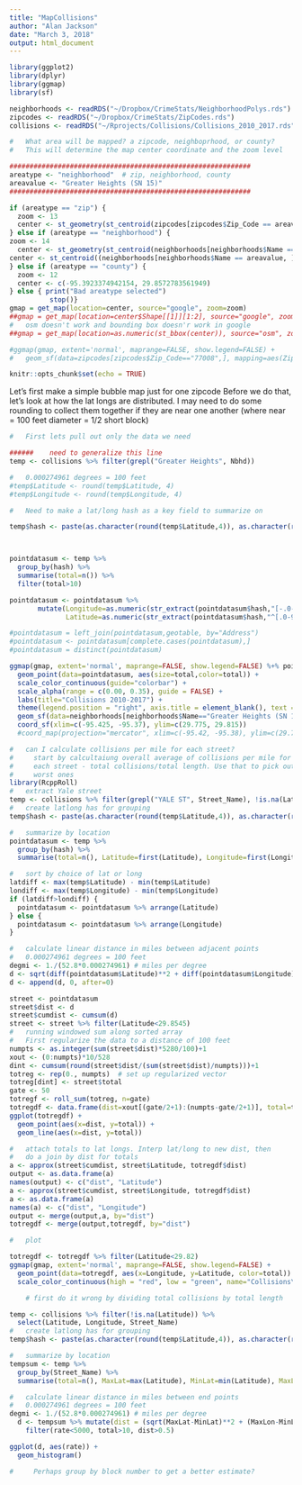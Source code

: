 ```yaml
---
title: "MapCollisions"
author: "Alan Jackson"
date: "March 3, 2018"
output: html_document
---
```


```r

library(ggplot2)
library(dplyr)
library(ggmap)
library(sf)

neighborhoods <- readRDS("~/Dropbox/CrimeStats/NeighborhoodPolys.rds")
zipcodes <- readRDS("~/Dropbox/CrimeStats/ZipCodes.rds")
collisions <- readRDS("~/Rprojects/Collisions/Collisions_2010_2017.rds")

#   What area will be mapped? a zipcode, neighboprhood, or county?
#   This will determine the map center coordinate and the zoom level

############################################################
areatype <- "neighborhood"  # zip, neighborhood, county
areavalue <- "Greater Heights (SN 15)"
############################################################

if (areatype == "zip") {
  zoom <- 13
  center <- st_geometry(st_centroid(zipcodes[zipcodes$Zip_Code == areavalue, ]))[[1]][1:2]
} else if (areatype == "neighborhood") {
zoom <- 14
  center <- st_geometry(st_centroid(neighborhoods[neighborhoods$Name == areavalue, ]))[[1]][1:2]
center <- st_centroid((neighborhoods[neighborhoods$Name == areavalue, ]))
} else if (areatype == "county") {
  zoom <- 12
  center <- c(-95.3923374942154, 29.8572783561949)
} else { print("Bad areatype selected")
          stop()}
gmap = get_map(location=center, source="google", zoom=zoom)
##gmap = get_map(location=center$Shape[[1]][1:2], source="google", zoom=zoom)
#   osm doesn't work and bounding box doesn'r work in google
##gmap = get_map(location=as.numeric(st_bbox(center)), source="osm", zoom=zoom)

#ggmap(gmap, extent='normal', maprange=FALSE, show.legend=FALSE) +
#   geom_sf(data=zipcodes[zipcodes$Zip_Code=="77008",], mapping=aes(Zip_Code="blue"),fill=NA, inherit.aes=FALSE, show.legend=FALSE)

knitr::opts_chunk$set(echo = TRUE)
```

Let's first make a simple bubble map just for one zipcode
Before we do that, let's look at how the lat longs are distributed.
I may need to do some rounding to collect them together if they are
near one another (where near = 100 feet diameter = 1/2 short block)

```r

#   First lets pull out only the data we need

######    need to generalize this line
temp <- collisions %>% filter(grepl("Greater Heights", Nbhd))

#   0.000274961 degrees = 100 feet
#temp$Latitude <- round(temp$Latitude, 4)
#temp$Longitude <- round(temp$Longitude, 4)

#   Need to make a lat/long hash as a key field to summarize on

temp$hash <- paste(as.character(round(temp$Latitude,4)), as.character(round(temp$Longitude,4)), sep="/")



pointdatasum <- temp %>%
  group_by(hash) %>%
  summarise(total=n()) %>%
  filter(total>10)

pointdatasum <- pointdatasum %>% 
       mutate(Longitude=as.numeric(str_extract(pointdatasum$hash,"[-.0-9]*$")),
              Latitude=as.numeric(str_extract(pointdatasum$hash,"^[.0-9]*")))

#pointdatasum = left_join(pointdatasum,geotable, by="Address")
#pointdatasum <- pointdatasum[complete.cases(pointdatasum),]
#pointdatasum = distinct(pointdatasum)

ggmap(gmap, extent='normal', maprange=FALSE, show.legend=FALSE) %+% pointdatasum + aes(x = Longitude, y = Latitude) +
  geom_point(data=pointdatasum, aes(size=total,color=total)) +
  scale_color_continuous(guide="colorbar") +
  scale_alpha(range = c(0.00, 0.35), guide = FALSE) +
  labs(title="Collisions 2010-2017") +
  theme(legend.position = "right", axis.title = element_blank(), text = element_text(size = 12)) +
  geom_sf(data=neighborhoods[neighborhoods$Name=="Greater Heights (SN 15)",], mapping=aes(Name="red"),fill=NA, inherit.aes=FALSE, show.legend=FALSE) +
  coord_sf(xlim=c(-95.425, -95.37), ylim=c(29.775, 29.815))
  #coord_map(projection="mercator", xlim=c(-95.42, -95.38), ylim=c(29.775, 29.815)) 


```

```r
#   can I calculate collisions per mile for each street?
#     start by calcultaiung overall average of collisions per mile for
#     each street - total collisions/total length. Use that to pick out the 
#     worst ones
library(RcppRoll)
#   extract Yale street
temp <- collisions %>% filter(grepl("YALE ST", Street_Name), !is.na(Latitude))
#   create latlong has for grouping
temp$hash <- paste(as.character(round(temp$Latitude,4)), as.character(round(temp$Longitude,4)), sep="/")

#   summarize by location
pointdatasum <- temp %>%
  group_by(hash) %>%
  summarise(total=n(), Latitude=first(Latitude), Longitude=first(Longitude)) 

#   sort by choice of lat or long
latdiff <- max(temp$Latitude) - min(temp$Latitude)
londiff <- max(temp$Longitude) - min(temp$Longitude)
if (latdiff>londiff) {
  pointdatasum <- pointdatasum %>% arrange(Latitude)
} else {
  pointdatasum <- pointdatasum %>% arrange(Longitude)
}

#   calculate linear distance in miles between adjacent points
#   0.000274961 degrees = 100 feet
degmi <- 1./(52.8*0.000274961) # miles per degree
d <- sqrt(diff(pointdatasum$Latitude)**2 + diff(pointdatasum$Longitude)**2) * degmi
d <- append(d, 0, after=0)

street <- pointdatasum
street$dist <- d
street$cumdist <- cumsum(d)
street <- street %>% filter(Latitude<29.8545)
#   running windowed sum along sorted array
#   First regularize the data to a distance of 100 feet
numpts <- as.integer(sum(street$dist)*5280/100)+1
xout <- (0:numpts)*10/528
dint <- cumsum(round(street$dist/(sum(street$dist)/numpts)))+1
totreg <- rep(0., numpts)  # set up regularized vector
totreg[dint] <- street$total
gate <- 50
totregf <- roll_sum(totreg, n=gate)
totregdf <- data.frame(dist=xout[(gate/2+1):(numpts-gate/2+1)], total=totregf)
ggplot(totregdf) +
  geom_point(aes(x=dist, y=total)) +
  geom_line(aes(x=dist, y=total))

#   attach totals to lat longs. Interp lat/long to new dist, then 
#   do a join by dist for totals
a <- approx(street$cumdist, street$Latitude, totregdf$dist)
output <- as.data.frame(a)
names(output) <- c("dist", "Latitude")
a <- approx(street$cumdist, street$Longitude, totregdf$dist)
a <- as.data.frame(a)
names(a) <- c("dist", "Longitude")
output <- merge(output,a, by="dist")
totregdf <- merge(output,totregdf, by="dist")

#   plot

totregdf <- totregdf %>% filter(Latitude<29.82)
ggmap(gmap, extent='normal', maprange=FALSE, show.legend=FALSE) +
  geom_point(data=totregdf, aes(x=Longitude, y=Latitude, color=total)) +
  scale_color_continuous(high = "red", low = "green", name="Collisions\nper mile") 
```

```r

    # first do it wrong by dividing total collisions by total length

temp <- collisions %>% filter(!is.na(Latitude)) %>%
  select(Latitude, Longitude, Street_Name)
#   create latlong has for grouping
temp$hash <- paste(as.character(round(temp$Latitude,4)), as.character(round(temp$Longitude,4)), sep="/")

#   summarize by location
tempsum <- temp %>%
  group_by(Street_Name) %>%
  summarise(total=n(), MaxLat=max(Latitude), MinLat=min(Latitude), MaxLon=max(Longitude), MinLon=min(Longitude)) 

#   calculate linear distance in miles between end points
#   0.000274961 degrees = 100 feet
degmi <- 1./(52.8*0.000274961) # miles per degree
  d <- tempsum %>% mutate(dist = (sqrt(MaxLat-MinLat)**2 + (MaxLon-MinLon)**2) * degmi, rate=total/dist) %>%
    filter(rate<5000, total>10, dist>0.5)

ggplot(d, aes(rate)) +
  geom_histogram()

#     Perhaps group by block number to get a better estimate?

```

